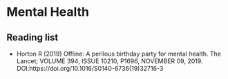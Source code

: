 # Mental Health {#mentalhealth}

## Reading list

* Horton R (2019) Offline: A perilous birthday party for mental health. The Lancet; VOLUME 394, ISSUE 10210, P1696, NOVEMBER 09, 2019. DOI:https://doi.org/10.1016/S0140-6736(19)32716-3
